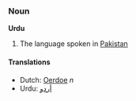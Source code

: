 ===Noun===
'''Urdu'''

# The language spoken in [[Pakistan]]

====Translations====
*Dutch: [[Oerdoe]] ''n''
*Urdu: [[اردو|أردو]]